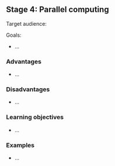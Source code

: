 ## Stage 4: Parallel computing

Target audience:  

Goals:

* ...

### Advantages

* ...

### Disadvantages

* ...

###  Learning objectives

* ...

### Examples

* ...
